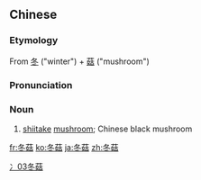 ==Chinese==
{{zh-forms}}

===Etymology===
From [[冬]] ("winter") + [[菇]] ("mushroom")

===Pronunciation===
{{zh-pron
|m=dōnggū
|c=dung1 gu1
|mn=tang-ko͘
|cat=n
}}

===Noun===
{{zh-noun}}

# [[shiitake]] [[mushroom]]; Chinese black mushroom

[[Category:zh:Foods|冫03冬菇]]

[[fr:冬菇]]
[[ko:冬菇]]
[[ja:冬菇]]
[[zh:冬菇]]